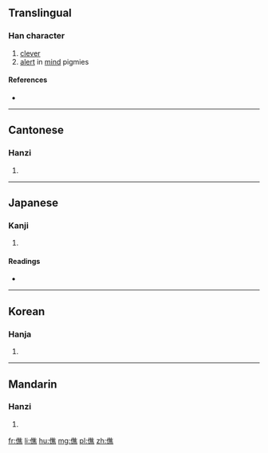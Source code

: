 ==Translingual==

===Han character===
{{Han char|rn=9|rad=人|as=12|sn=14|four=2023<sub>1</sub>|canj=人人土火 (OOGF)|ids=⿰[[亻]][[焦]]}}

# [[clever]]
# [[alert]] in [[mind]] pigmies

====References====
* {{Han ref|kx=0117.240|dkj=01127|dj=0249.090|hdz=10220.070|uh=50EC|ud=20716|bh=E0FA|bd=57594}}

----

==Cantonese==

===Hanzi===
{{yue-hanzi|jyut=|y=jiu1}}

# {{defn|lang=yue|sort=人12}}

----

==Japanese==

===Kanji===
{{ja-kanji|grade=|rs=人12}}

# {{defn|lang=ja|sort=人12}}

====Readings====
* {{ja-readings|on=[[しょう]] (shō), [[じょう]] (jō)|kun=[[はしる]] (hashiru)}}

----

==Korean==

===Hanja===
{{ko-hanja|hangeul=초|rv=cho|mr=ch'o}}

# {{defn|lang=ko|sort=人12}}

----

==Mandarin==

===Hanzi===
{{cmn-hanzi|pin=[[jiāo]] ([[jiao1]])|wg=chiao<sup>1</sup>}}

# {{defn|lang=cmn|sort=人12}}

[[fr:僬]]
[[li:僬]]
[[hu:僬]]
[[mg:僬]]
[[pl:僬]]
[[zh:僬]]